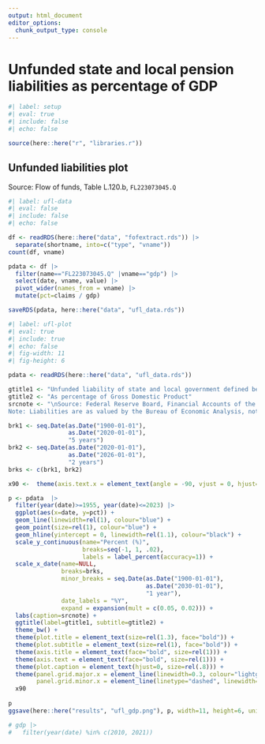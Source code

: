 ```yaml
---
output: html_document
editor_options: 
  chunk_output_type: console
---
```


# Unfunded state and local pension liabilities as percentage of GDP

```r
#| label: setup
#| eval: true
#| include: false
#| echo: false

source(here::here("r", "libraries.r"))

```


## Unfunded liabilities plot

Source: Flow of funds, Table L.120.b, `FL223073045.Q`


```r
#| label: ufl-data
#| eval: false
#| include: false
#| echo: false

df <- readRDS(here::here("data", "fofextract.rds")) |> 
  separate(shortname, into=c("type", "vname")) 
count(df, vname)

pdata <- df |> 
  filter(name=="FL223073045.Q" |vname=="gdp") |> 
  select(date, vname, value) |> 
  pivot_wider(names_from = vname) |>  
  mutate(pct=claims / gdp)

saveRDS(pdata, here::here("data", "ufl_data.rds"))

```


```r
#| label: ufl-plot
#| eval: true
#| include: true
#| echo: false
#| fig-width: 11
#| fig-height: 6

pdata <- readRDS(here::here("data", "ufl_data.rds"))

gtitle1 <- "Unfunded liability of state and local government defined benefit pension plans"
gtitle2 <- "As percentage of Gross Domestic Product"
srcnote <- "\nSource: Federal Reserve Board, Financial Accounts of the United States, Tables L.120.b and F.2
Note: Liabilities are as valued by the Bureau of Economic Analysis, not actuaries."

brk1 <- seq.Date(as.Date("1900-01-01"),
                 as.Date("2020-01-01"),
                 "5 years")
brk2 <- seq.Date(as.Date("2020-01-01"),
                 as.Date("2026-01-01"),
                 "2 years")
brks <- c(brk1, brk2)

x90 <-  theme(axis.text.x = element_text(angle = -90, vjust = 0, hjust=0.5))

p <- pdata  |> 
  filter(year(date)>=1955, year(date)<=2023) |> 
  ggplot(aes(x=date, y=pct)) +
  geom_line(linewidth=rel(1), colour="blue") +
  geom_point(size=rel(1), colour="blue") +
  geom_hline(yintercept = 0, linewidth=rel(1.1), colour="black") +
  scale_y_continuous(name="Percent (%)", 
                     breaks=seq(-1, 1, .02),
                     labels = label_percent(accuracy=1)) +
  scale_x_date(name=NULL,
               breaks=brks,
               minor_breaks = seq.Date(as.Date("1900-01-01"),
                                       as.Date("2030-01-01"),
                                       "1 year"),
               date_labels = "%Y",
               expand = expansion(mult = c(0.05, 0.02))) +
  labs(caption=srcnote) +
  ggtitle(label=gtitle1, subtitle=gtitle2) +
  theme_bw() +
  theme(plot.title = element_text(size=rel(1.3), face="bold")) +
  theme(plot.subtitle = element_text(size=rel(1), face="bold")) +
  theme(axis.title = element_text(face="bold", size=rel(1))) +
  theme(axis.text = element_text(face="bold", size=rel(1))) +
  theme(plot.caption = element_text(hjust=0, size=rel(.8))) +
  theme(panel.grid.major.x = element_line(linewidth=0.3, colour="lightgrey"),
        panel.grid.minor.x = element_line(linetype="dashed", linewidth=0.1, colour="#d9d9d9")) +
  x90
  
p
ggsave(here::here("results", "ufl_gdp.png"), p, width=11, height=6, units="in", scale=1)

# gdp |> 
#   filter(year(date) %in% c(2010, 2021))


```

